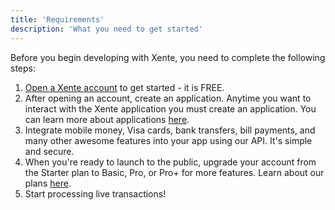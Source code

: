 ```yaml
---
title: 'Requirements'
description: 'What you need to get started'
---
```

Before you begin developing with Xente, you need to complete the following steps:

1. [Open a Xente account](https://app.xente.co/signup) to get started - it is FREE.
2. After opening an account, create an application. Anytime you want to interact with the Xente application you must create an application. You can learn more about applications [here](/start/apps).
3. Integrate mobile money, Visa cards, bank transfers, bill payments, and many other awesome features into your app using our API. It's simple and secure.
4. When you're ready to launch to the public, upgrade your account from the Starter plan to Basic, Pro, or Pro+ for more features. Learn about our plans [here](https://www.xente.co/price).
5. Start processing live transactions!

